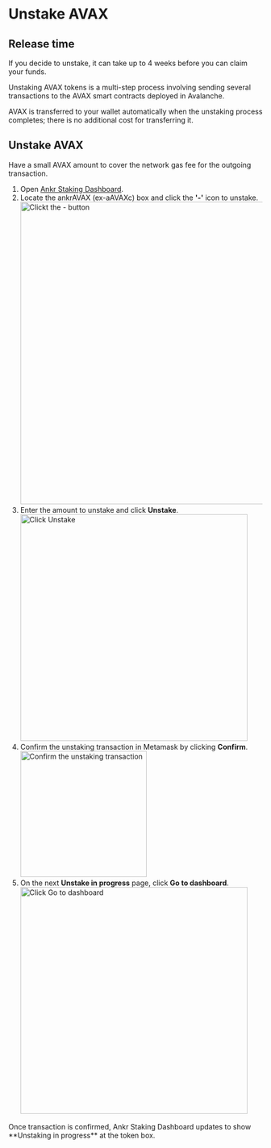 
# Unstake AVAX

## Release time
If you decide to unstake, it can take up to 4 weeks before you can claim your funds.

Unstaking AVAX tokens is a multi-step process involving sending several transactions to the AVAX smart contracts deployed in Avalanche.

AVAX is transferred to your wallet automatically when the unstaking process completes; there is no additional cost for transferring it.

## Unstake AVAX

<Callout type="info">
Have a small AVAX amount to cover the network gas fee for the outgoing transaction.
</Callout>

1. Open [Ankr Staking Dashboard](https://www.ankr.com/staking/dashboard/).
2. Locate the ankrAVAX (ex-aAVAXc) box and click the **'-'** icon to unstake.
   <img src="/docs/staking/liquid-staking/avax/click-the-minus-button.jpg" alt="Clickt the - button" class="responsive-pic" width="600" />
3. Enter the amount to unstake and click **Unstake**.
   <img src="/docs/staking/liquid-staking/avax/click-unstake.jpg" alt="Click Unstake" class="responsive-pic" width="450" />
4. Confirm the unstaking transaction in Metamask by clicking **Confirm**.
   <img src="/docs/staking/liquid-staking/avax/confirm-unstaking-transaction.jpg" alt="Confirm the unstaking transaction" class="responsive-pic" width="250" />
5. On the next **Unstake in progress** page, click **Go to dashboard**.
   <img src="/docs/staking/liquid-staking/avax/unstaking-in-progress.jpg" alt="Click Go to dashboard" class="responsive-pic" width="450" />

<Callout type="success">
Once transaction is confirmed, Ankr Staking Dashboard updates to show **Unstaking in progress** at the token box.
</Callout>
